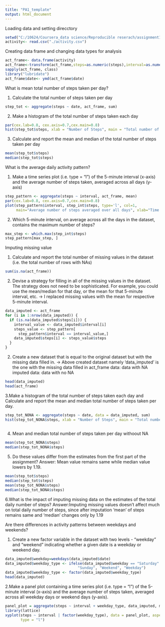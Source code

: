 ```yaml
---
title: "PA1_template"
output: html_document
---
```

Loading data and setting direcctory

```r
setwd("C:/10624/Coursera_data science/Reproducible reserach/assignment1/repdata-data-activity")
activity<- read.csv("./activity.csv")
```


Creating data frame and changing data types for analysis
```r
act_frame<- data.frame(activity)
act_frame<-transform(act_frame,steps=as.numeric(steps),interval=as.numeric(interval))
sapply(act_frame, class)
library("lubridate")
act_frame$date<- ymd(act_frame$date)
```



What is mean total number of steps taken per day?

1. Calculate the total number of steps taken per day

```r
step_tot <- aggregate(steps ~ date, act_frame, sum)
```

2. Make a histogram of the total number of steps taken each day
```r
par(cex.lab=0.8, cex.axis=0.7,cex.main=0.8)
hist(step_tot$steps, xlab = "Number of Steps", main = "Total number of steps taken each day with missing values")
```


3. Calculate and report the mean and median of the total number of steps taken per day
```r
mean(step_tot$steps)
median(step_tot$steps)
```

What is the average daily activity pattern?

1. Make a time series plot (i.e. type = "l") of the 5-minute interval (x-axis) and the average number     of steps taken, averaged across all days (y-axis)
```r
step_pattern <- aggregate(steps ~ interval, act_frame, mean)
par(cex.lab=0.8, cex.axis=0.7,cex.main=0.8)
plot(step_pattern$interval, step_int$steps, type='l', col=1, 
     main="Average number of steps averaged over all days", xlab="Time Interval", ylab="Average number of steps")
```




2. Which 5-minute interval, on average across all the days in the dataset, contains the maximum number    of steps?
```r
max_step <- which.max(step_int$steps)
step_pattern[max_step, ]
```


Imputing missing value

1. Calculate and report the total number of missing values in the dataset (i.e. the total number of       rows with NAs)
```r
sum(is.na(act_frame))
```


2. Devise a strategy for filling in all of the missing values in the dataset. The strategy does not       need to be sophisticated. For example, you could use the mean/median for that day, or the mean for     that 5-minute interval, etc.
   -> I replaced missing values with the mean for respective 5-minute interval.
```r
data_imputed <- act_frame
for (i in 1:nrow(data_imputed)) {
  if (is.na(data_imputed$steps[i])) {
    interval_value <- data_imputed$interval[i]
    steps_value <- step_pattern[
      step_pattern$interval == interval_value,]
    data_imputed$steps[i] <- steps_value$steps
  }
}
```

2. Create a new dataset that is equal to the original dataset but with the missing data filled in.
   -> Above created dataset namely 'data_imputed' is the one with the missing data filled in
      act_frame data: data with NA
      imputed data: data with no NA
```r
head(data_imputed)
head(act_frame)   
```


3.Make a histogram of the total number of steps taken each day and Calculate and report the mean and  median total number of steps taken per day. 
```r
step_tot_NONA <- aggregate(steps ~ date, data = data_imputed, sum)
hist(step_tot_NONA$steps, xlab = "Number of Steps", main = "Total number of steps taken each day without missing values")
  
```


4. Mean and median total number of steps taken per day withoout NA
```r
mean(step_tot_NONA$steps)
median(step_tot_NONA$steps)   
```



5. Do these values differ from the estimates from the first part of the assignment? 
   Answer: Mean value remains same while median value lowers by 1.19.
```r
mean(step_tot$steps)
median(step_tot$steps)
mean(step_tot_NONA$steps)
median(step_tot_NONA$steps) 
```


6.What is the impact of imputing missing data on the estimates of the total daily number of steps?
  Answer:Imputing missing values doesn't affect much on total daily number of steps, since after               imputation 'mean' of steps remains same and 'median' changes only by 1.19


Are there differences in activity patterns between weekdays and weekends?

1. Create a new factor variable in the dataset with two levels - "weekday" and "weekend" indicating      whether a given date is a weekday or weekend day.
   
```r
data_imputed$weekday=weekdays(data_imputed$date)
data_imputed$weekday_type <- ifelse(data_imputed$weekday == "Saturday" | data_imputed$weekday == 
                                 "Sunday", "Weekend", "Weekday")
data_imputed$weekday_type <- factor(data_imputed$weekday_type)
head(data_imputed)
```



2.Make a panel plot containing a time series plot (i.e. type = "l") of the 5-minute interval (x-axis)   and the average number of steps taken, averaged across all weekday days or weekend days (y-axis). 

```r
panel_plot = aggregate(steps ~ interval + weekday_type, data_imputed, mean)
library(lattice)
xyplot(steps ~ interval | factor(weekday_type), data = panel_plot, aspect = 1/2, 
       type = "l")

```

